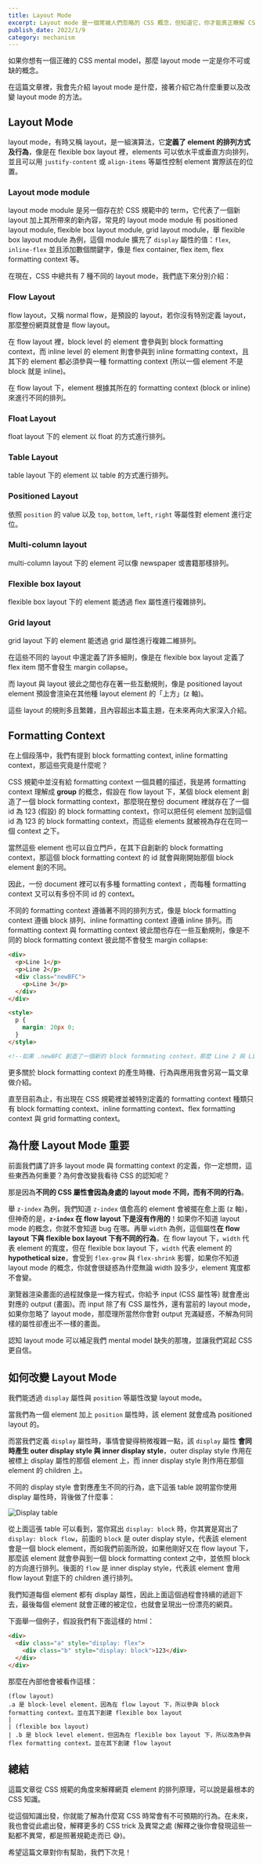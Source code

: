 ```yaml
---
title: Layout Mode
excerpt: Layout mode 是一個常被人們忽略的 CSS 概念，但知道它，你才能真正瞭解 CSS 奇怪之處與 CSS tricks 的發生原因，Layout mode 帶我們以正確的角度理解 CSS。
publish_date: 2022/1/9
category: mechanism
---
```


如果你想有一個正確的 CSS mental model，那麼 layout mode 一定是你不可或缺的概念。

在這篇文章裡，我會先介紹 layout mode 是什麼，接著介紹它為什麼重要以及改變 layout mode 的方法。

## Layout Mode

layout mode，有時又稱 layout，是一組演算法，它**定義了 element 的排列方式及行為**，像是在 flexible box layout 裡，elements 可以依水平或垂直方向排列，並且可以用 `justify-content` 或 `align-items` 等屬性控制 element 實際該在的位置。

### Layout mode module

layout mode module 是另一個存在於 CSS 規範中的 term，它代表了一個新 layout 加上其所帶來的新內容，常見的 layout mode module 有 positioned layout module, flexible box layout module, grid layout module，舉 flexible box layout module 為例，這個 module 擴充了 `display` 屬性的值：`flex`, `inline-flex` 並且添加數個關鍵字，像是 flex container, flex item, flex formatting context 等。

在現在，CSS 中總共有 7 種不同的 layout mode，我們底下來分別介紹：

### Flow Layout

flow layout，又稱 normal flow，是預設的 layout，若你沒有特別定義 layout，那麼整份網頁就會是 flow layout。

在 flow layout 裡，block level 的 element 會參與到 block formatting context，而 inline level 的 element 則會參與到 inline formatting context，且其下的 element 都必須參與一種 formatting context (所以一個 element 不是 block 就是 inline)。

在 flow layout 下，element 根據其所在的 formatting context (block or inline) 來進行不同的排列。

### Float Layout

float layout 下的 element 以 float 的方式進行排列。

### Table Layout

table layout 下的 element 以 table 的方式進行排列。

### Positioned Layout

依照 `position` 的 value 以及 `top`, `bottom`, `left`, `right` 等屬性對 element 進行定位。

### Multi-column layout

multi-column layout 下的 element 可以像 newspaper 或書籍那樣排列。

### Flexible box layout

flexible box layout 下的 element 能透過 flex 屬性進行複雜排列。

### Grid layout

grid layout 下的 element 能透過 grid 屬性進行複雜二維排列。

在這些不同的 layout 中還定義了許多細則，像是在 flexible box layout 定義了 flex item 間不會發生 margin collapse。

而 layout 與 layout 彼此之間也存在著一些互動規則，像是 positioned layout element 預設會渲染在其他種 layout element 的「上方」(z 軸)。

這些 layout 的規則多且繁雜，且內容超出本篇主題，在未來再向大家深入介紹。

## Formatting Context

在上個段落中，我們有提到 block formatting context, inline formatting context，那這些究竟是什麼呢？

CSS 規範中並沒有給 formatting context 一個具體的描述，我是將 formatting context 理解成 **group** 的概念，假設在 flow layout 下，某個 block element 創造了一個 block formatting context，那麼現在整份 document 裡就存在了一個 id 為 123 (假設) 的 block formatting context，你可以把任何 element 加到這個 id 為 123 的 block formatting context，而這些 elements 就被視為存在在同一個 context 之下。

當然這些 element 也可以自立門戶，在其下自創新的 block formatting context，那這個 block formatting context 的 id 就會與剛開始那個 block element 創的不同。

因此，一份 document 裡可以有多種 formatting context ，而每種 formatting context 又可以有多份不同 id 的 context。

不同的 formatting context 遵循著不同的排列方式，像是 block formatting context 遵循 block 排列、inline formatting context 遵循 inline 排列。而 formatting context 與 formatting context 彼此間也存在一些互動規則，像是不同的 block formatting context 彼此間不會發生 margin collapse:

```html
<div>
  <p>Line 1</p>
  <p>Line 2</p>
  <div class="newBFC">
    <p>Line 3</p>
  </div>
</div>

<style>
  p {
    margin: 20px 0;
  }
</style>

<!--如果 .newBFC 創造了一個新的 block formmating context，那麼 Line 2 與 Line 3 間就不會發生 margin collapse-->
```

更多關於 block formatting context 的產生時機、行為與應用我會另寫一篇文章做介紹。

直至目前為止，有出現在 CSS 規範裡並被特別定義的 formatting context 種類只有 block formatting context、inline formatting context、flex formatting context 與 grid formatting context。

## 為什麼 Layout Mode 重要

前面我們講了許多 layout mode 與 formatting context 的定義，你一定想問，這些東西為何重要？為何會改變我看待 CSS 的認知呢？

那是因為**不同的 CSS 屬性會因為身處的 layout mode 不同，而有不同的行為**。

舉 `z-index` 為例，我們知道 `z-index` 值愈高的 element 會被擺在愈上面 (z 軸)，但神奇的是，**`z-index` 在 flow layout 下是沒有作用的**！如果你不知道 layout mode 的概念，你就不會知道 bug 在哪。再舉 `width` 為例，這個屬性**在 flow layout 下與 flexible box layout 下有不同的行為**，在 flow layout 下，`width` 代表 element 的寬度，但在 flexible box layout 下，`width` 代表 element 的 **hypothetical size**，會受到 `flex-grow` 與 `flex-shrink` 影響，如果你不知道 layout mode 的概念，你就會很疑惑為什麼無論 width 設多少，element 寬度都不會變。

瀏覽器渲染畫面的過程就像是一條方程式，你給予 input (CSS 屬性等) 就會產出對應的 output (畫面)。而 input 除了有 CSS 屬性外，還有當前的 layout mode，如果你忽略了 layout mode，那麼理所當然你會對 output 充滿疑惑，不解為何同樣的屬性卻產出不一樣的畫面。

認知 layout mode 可以補足我們 mental model 缺失的那塊，並讓我們寫起 CSS 更自信。

## 如何改變 Layout Mode

我們能透過 `display` 屬性與 `position` 等屬性改變 layout mode。

當我們為一個 element 加上 `position` 屬性時，該 element 就會成為 positioned layout 的。

而當我們定義 `display` 屬性時，事情會變得稍微複雜一點，該 `display` 屬性 **會同時產生 outer display style 與 inner display style**，outer display style 作用在被標上 display 屬性的那個 element 上，而 inner display style 則作用在那個 element 的 children 上。

不同的 display style 會對應產生不同的行為，底下這張 table 說明當你使用 display 屬性時，背後做了什麼事：

![Display table](https://res.cloudinary.com/dgppby8lr/image/upload/v1641712344/display-table_ykm5qt.png)

從上面這張 table 可以看到，當你寫出 `display: block` 時，你其實是寫出了 `display: block flow`，前面的 `block` 是 outer display style，代表該 element 會是一個 block element，而如我們前面所說，如果他剛好又在 flow layout 下，那麼該 element 就會參與到一個 block formatting context 之中，並依照 block 的方向進行排列。後面的 `flow` 是 inner display style，代表該 element 會用 flow layout 對底下的 children 進行排列。

我們知道每個 element 都有 display 屬性，因此上面這個過程會持續的遞迴下去，最後每個 element 就會正確的被定位，也就會呈現出一份漂亮的網頁。

下面舉一個例子，假設我們有下面這樣的 html：

```html
<div>
  <div class="a" style="display: flex">
    <div class="b" style="display: block">123</div>
  </div>
</div>
```

那麼在內部他會被看作這樣：

```
(flow layout)
.a 是 block-level element，因為在 flow layout 下，所以參與 block formatting context。並在其下創建 flexible box layout
|
| (flexible box layout)
| .b 是 block level element，但因為在 flexible box layout 下，所以改為參與 flex formatting context。並在其下創建 flow layout
```

## 總結

這篇文章從 CSS 規範的角度來解釋網頁 element 的排列原理，可以說是最根本的 CSS 知識。

從這個知識出發，你就能了解為什麼寫 CSS 時常會有不可預期的行為。在未來，我也會從此處出發，解釋更多的 CSS trick 及異常之處 (解釋之後你會發現這些一點都不異常，都是照著規範走而已 😅)。

希望這篇文章對你有幫助，我們下次見！

<RefsSection>
  <Ref
    text="CSS Flow Layout - CSS: Cascading Style Sheets | MDN"
    link="https://developer.mozilla.org/en-US/docs/Web/CSS/CSS_Flow_Layout"
  />
  <Ref
    text="Layout mode - CSS: Cascading Style Sheets | MDN"
    link="https://developer.mozilla.org/en-US/docs/Web/CSS/Layout_mode"
  />
  <Ref
    text="Visual formatting model #normal-flow"
    link="https://www.w3.org/TR/CSS2/visuren.html#normal-flow"
  />
  <Ref
    text="Box Layout Modes: the display property"
    link="https://drafts.csswg.org/css-display/#the-display-properties"
  />
  <Ref
    text="Introduction to formatting contexts - CSS: Cascading Style Sheets | MDN"
    link="https://developer.mozilla.org/en-US/docs/Web/CSS/CSS_Flow_Layout/Intro_to_formatting_contexts"
  />
</RefsSection>
